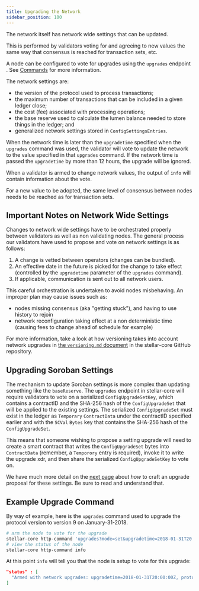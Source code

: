 ```yaml
---
title: Upgrading the Network
sidebar_position: 100
---
```


The network itself has network wide settings that can be updated.

This is performed by validators voting for and agreeing to new values the same way that consensus is reached for transaction sets, etc.

A node can be configured to vote for upgrades using the `upgrades` endpoint . See [Commands](./commands.mdx) for more information.

The network settings are:

- the version of the protocol used to process transactions;
- the maximum number of transactions that can be included in a given ledger close;
- the cost (fee) associated with processing operations;
- the base reserve used to calculate the lumen balance needed to store things in the ledger; and
- generalized network settings stored in `ConfigSettingsEntries`.

When the network time is later than the `upgradetime` specified when the `upgrades` command was used, the validator will vote to update the network to the value specified in that `upgrades` command. If the network time is passed the `upgradetime` by more than 12 hours, the upgrade will be ignored.

When a validator is armed to change network values, the output of `info` will contain information about the vote.

For a new value to be adopted, the same level of consensus between nodes needs to be reached as for transaction sets.

## Important Notes on Network Wide Settings

Changes to network wide settings have to be orchestrated properly between validators as well as non validating nodes. The general process our validators have used to propose and vote on network settings is as follows:

1. A change is vetted between operators (changes can be bundled).
2. An effective date in the future is picked for the change to take effect (controlled by the `upgradetime` parameter of the `upgrades` command).
3. If applicable, communication is sent out to all network users.

This careful orchestration is undertaken to avoid nodes misbehaving. An improper plan may cause issues such as:

- nodes missing consensus (aka "getting stuck"), and having to use history to rejoin
- network reconfiguration taking effect at a non deterministic time (causing fees to change ahead of schedule for example)

For more information, take a look at how versioning takes into account network upgrades in [the `versioning.md` document](https://github.com/stellar/stellar-core/blob/master/docs/versioning.md) in the stellar-core GitHub repository.

## Upgrading Soroban Settings

The mechanism to update Soroban settings is more complex than updating something like the `baseReserve`. The `upgrades` endpoint in stellar-core will require validators to vote on a serialized `ConfigUpgradeSetKey`, which contains a contractID and the SHA-256 hash of the `ConfigUpgradeSet` that will be applied to the existing settings. The serialized `ConfigUpgradeSet` must exist in the ledger as `Temporary` `ContractData` under the contractID specified earlier and with the `SCVal` `Bytes` key that contains the SHA-256 hash of the `ConfigUpgradeSet`.

This means that someone wishing to propose a setting upgrade will need to create a smart contract that writes the `ConfigUpgradeSet` bytes into `ContractData` (remember, a `Temporory` entry is required), invoke it to write the upgrade xdr, and then share the serialized `ConfigUpgradeSetKey` to vote on.

We have much more detail on the [next page](./soroban-settings.mdx) about _how_ to craft an upgrade proposal for these settings. Be sure to read and  understand that.

## Example Upgrade Command

By way of example, here is the `upgrades` command used to upgrade the protocol version to version 9 on January-31-2018.

```bash
# arm the node to vote for the upgrade
stellar-core http-command 'upgrades?mode=set&upgradetime=2018-01-31T20:00:00Z&protocolversion=9'
# view the status of the node
stellar-core http-command info
```

At this point `info` will tell you that the node is setup to vote for this upgrade:

```json
"status" : [
  "Armed with network upgrades: upgradetime=2018-01-31T20:00:00Z, protocolversion=9"
]
```
